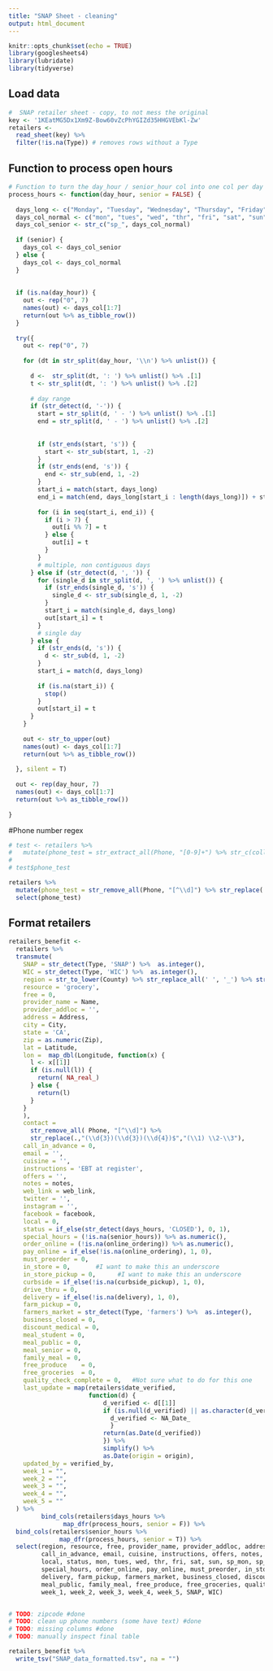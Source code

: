 ```yaml
---
title: "SNAP Sheet - cleaning"
output: html_document
---
```


```r
knitr::opts_chunk$set(echo = TRUE)
library(googlesheets4)
library(lubridate)
library(tidyverse)

```

## Load data

```r
#  SNAP retailer sheet - copy, to not mess the original
key <- '1KEatMG5Dx1Xm9Z-Bow60vZcPhYGIZd35HHGVEbKl-Zw'
retailers <- 
  read_sheet(key) %>% 
  filter(!is.na(Type)) # removes rows without a Type
```

## Function to process open hours

```r
# Function to turn the day_hour / senior_hour col into one col per day 
process_hours <- function(day_hour, senior = FALSE) {
  
  days_long <- c("Monday", "Tuesday", "Wednesday", "Thursday", "Friday", "Saturday", "Sunday", "Monday", "Tuesday", "Wednesday", "Thursday", "Friday", "Saturday", "Sunday")
  days_col_normal <- c("mon", "tues", "wed", "thr", "fri", "sat", "sun", "mon", "tues", "wed", "thr", "fri", "sat", "sun")
  days_col_senior <- str_c("sp_", days_col_normal)
  
  if (senior) {
    days_col <- days_col_senior
  } else {
    days_col <- days_col_normal
  }
  
  
  if (is.na(day_hour)) {
    out <- rep("0", 7)
    names(out) <- days_col[1:7]
    return(out %>% as_tibble_row())
  }
  
  try({
    out <- rep("0", 7)
    
    for (dt in str_split(day_hour, '\\n') %>% unlist()) {
      
      d <-  str_split(dt, ': ') %>% unlist() %>% .[1]
      t <- str_split(dt, ': ') %>% unlist() %>% .[2]
      
      # day range
      if (str_detect(d, '-')) {
        start = str_split(d, ' - ') %>% unlist() %>% .[1]
        end = str_split(d, ' - ') %>% unlist() %>% .[2]
        
        
        if (str_ends(start, 's')) {
          start <- str_sub(start, 1, -2)
        }
        if (str_ends(end, 's')) {
          end <- str_sub(end, 1, -2)
        }
        start_i = match(start, days_long)
        end_i = match(end, days_long[start_i : length(days_long)]) + start_i - 1
        
        for (i in seq(start_i, end_i)) {
          if (i > 7) {
            out[i %% 7] = t
          } else {
            out[i] = t
          }
        }
        # multiple, non contiguous days
      } else if (str_detect(d, ', ')) {
        for (single_d in str_split(d, ', ') %>% unlist()) {
          if (str_ends(single_d, 's')) {
            single_d <- str_sub(single_d, 1, -2)
          }
          start_i = match(single_d, days_long)
          out[start_i] = t
        }
        # single day
      } else {
        if (str_ends(d, 's')) {
          d <- str_sub(d, 1, -2)
        }
        start_i = match(d, days_long)
        
        if (is.na(start_i)) {
          stop()
        }
        out[start_i] = t
      }
    }
    
    out <- str_to_upper(out)
    names(out) <- days_col[1:7]
    return(out %>% as_tibble_row())
    
  }, silent = T)
  
  out <- rep(day_hour, 7)
  names(out) <- days_col[1:7]
  return(out %>% as_tibble_row())
  
}


```

#Phone number regex

```r


# test <- retailers %>% 
#   mutate(phone_test = str_extract_all(Phone, "[0-9]+") %>% str_c(collapse = " ")) 
# 
# test$phone_test

retailers %>% 
  mutate(phone_test = str_remove_all(Phone, "[^\\d]") %>% str_replace(.,"(\\d{3})(\\d{3})(\\d{4})$","(\\1) \\2-\\3")) %>% 
  select(phone_test)

```


## Format retailers

```r
retailers_benefit <- 
  retailers %>% 
  transmute(
    SNAP = str_detect(Type, 'SNAP') %>%  as.integer(),
    WIC = str_detect(Type, 'WIC') %>%  as.integer(),
    region = str_to_lower(County) %>% str_replace_all(' ', '_') %>% str_c(., '_county'),
    resource = 'grocery',
    free = 0,
    provider_name = Name,
    provider_addloc = '',
    address = Address,
    city = City,
    state = 'CA',
    zip = as.numeric(Zip),
    lat = Latitude,
    lon =  map_dbl(Longitude, function(x) {
      l <- x[[1]]
      if (is.null(l)) {
        return( NA_real_)
      } else {
        return(l)
      }
    }
    ),
    contact = 
      str_remove_all( Phone, "[^\\d]") %>%
      str_replace(.,"(\\d{3})(\\d{3})(\\d{4})$","(\\1) \\2-\\3"), 
    call_in_advance = 0,
    email = '',
    cuisine = '',
    instructions = 'EBT at register',
    offers = '',
    notes = notes,
    web_link = web_link,
    twitter = '',
    instagram = '',
    facebook = facebook,
    local = 0,
    status = if_else(str_detect(days_hours, 'CLOSED'), 0, 1),
    special_hours = (!is.na(senior_hours)) %>% as.numeric(),
    order_online = (!is.na(online_ordering)) %>% as.numeric(),
    pay_online = if_else(!is.na(online_ordering), 1, 0),
    must_preorder = 0, 
    in_store = 0,       #I want to make this an underscore
    in_store_pickup = 0,      #I want to make this an underscore
    curbside = if_else(!is.na(curbside_pickup), 1, 0),
    drive_thru = 0,
    delivery = if_else(!is.na(delivery), 1, 0), 
    farm_pickup = 0,
    farmers_market = str_detect(Type, 'farmers') %>%  as.integer(),   
    business_closed = 0,
    discount_medical = 0,
    meal_student = 0,
    meal_public = 0,
    meal_senior = 0,
    family_meal = 0,
    free_produce	= 0,
    free_groceries	= 0,
    quality_check_complete = 0,   #Not sure what to do for this one 
    last_update = map(retailers$date_verified, 
                      function(d) {
                          d_verified <- d[[1]]
                          if (is.null(d_verified) || as.character(d_verified) == 'X') {
                            d_verified <- NA_Date_
                            } 
                          return(as.Date(d_verified))
                          }) %>% 
                          simplify() %>% 
                          as.Date(origin = origin),
    updated_by = verified_by,
    week_1 = "",
    week_2 = "",
    week_3 = "",
    week_4 = "",
    week_5 = ""
  ) %>%
         bind_cols(retailers$days_hours %>%
               map_dfr(process_hours, senior = F)) %>%
  bind_cols(retailers$senior_hours %>%
              map_dfr(process_hours, senior = T)) %>% 
  select(region, resource, free, provider_name, provider_addloc, address, city, state, zip, lat, lon, contact,
         call_in_advance, email, cuisine, instructions, offers, notes, web_link, twitter, instagram, facebook,
         local, status, mon, tues, wed, thr, fri, sat, sun, sp_mon, sp_tues, sp_wed, sp_thr, sp_fri, sp_sat, sp_sun,
         special_hours, order_online, pay_online, must_preorder, in_store, in_store_pickup, curbside, drive_thru,
         delivery, farm_pickup, farmers_market, business_closed, discount_medical, meal_student, meal_senior,
         meal_public, family_meal, free_produce, free_groceries, quality_check_complete, last_update, updated_by,
         week_1, week_2, week_3, week_4, week_5, SNAP, WIC)


# TODO: zipcode #done 
# TODO: clean up phone numbers (some have text) #done 
# TODO: missing columns #done
# TODO: manually inspect final table

retailers_benefit %>% 
  write_tsv("SNAP_data_formatted.tsv", na = "")

```




